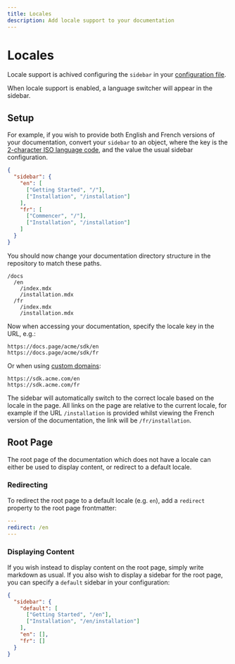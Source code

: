 ```yaml
---
title: Locales
description: Add locale support to your documentation
---
```


# Locales

Locale support is achived configuring the `sidebar` in your [configuration file](/configuration).

When locale support is enabled, a language switcher will appear in the sidebar.

## Setup

For example, if you wish to provide both English and French versions of your documentation, convert your `sidebar`
to an object, where the key is the [2-character ISO language code](https://en.wikipedia.org/wiki/List_of_ISO_639-1_codes),
and the value the usual sidebar configuration.

```json
{
  "sidebar": {
    "en": [
      ["Getting Started", "/"],
      ["Installation", "/installation"]
    ],
    "fr": [
      ["Commencer", "/"],
      ["Installation", "/installation"]
    ]
  }
}
```

You should now change your documentation directory structure in the repository to match these paths.

```
/docs
  /en
    /index.mdx
    /installation.mdx
  /fr
    /index.mdx
    /installation.mdx
```

Now when accessing your documentation, specify the locale key in the URL, e.g.:

```
https://docs.page/acme/sdk/en
https://docs.page/acme/sdk/fr
```

Or when using [custom domains](/custom-domains):

```
https://sdk.acme.com/en
https://sdk.acme.com/fr
```

The sidebar will automatically switch to the correct locale based on the locale in the page. All links on the page are relative to the current locale,
for example if the URL `/installation` is provided whilst viewing the French version of the documentation, the link will be `/fr/installation`.

## Root Page

The root page of the documentation which does not have a locale can either be used to display content, or redirect to a default locale.

### Redirecting

To redirect the root page to a default locale (e.g. `en`), add a `redirect` property to the root page frontmatter:

```yaml title="docs/index.mdx"
---
redirect: /en
---
```

### Displaying Content

If you wish instead to display content on the root page, simply write markdown as usual. If you also wish to display a sidebar for the root page,
you can specify a `default` sidebar in your configuration:

```json
{
  "sidebar": {
    "default": [
      ["Getting Started", "/en"],
      ["Installation", "/en/installation"]
    ],
    "en": [],
    "fr": []
  }
}
```